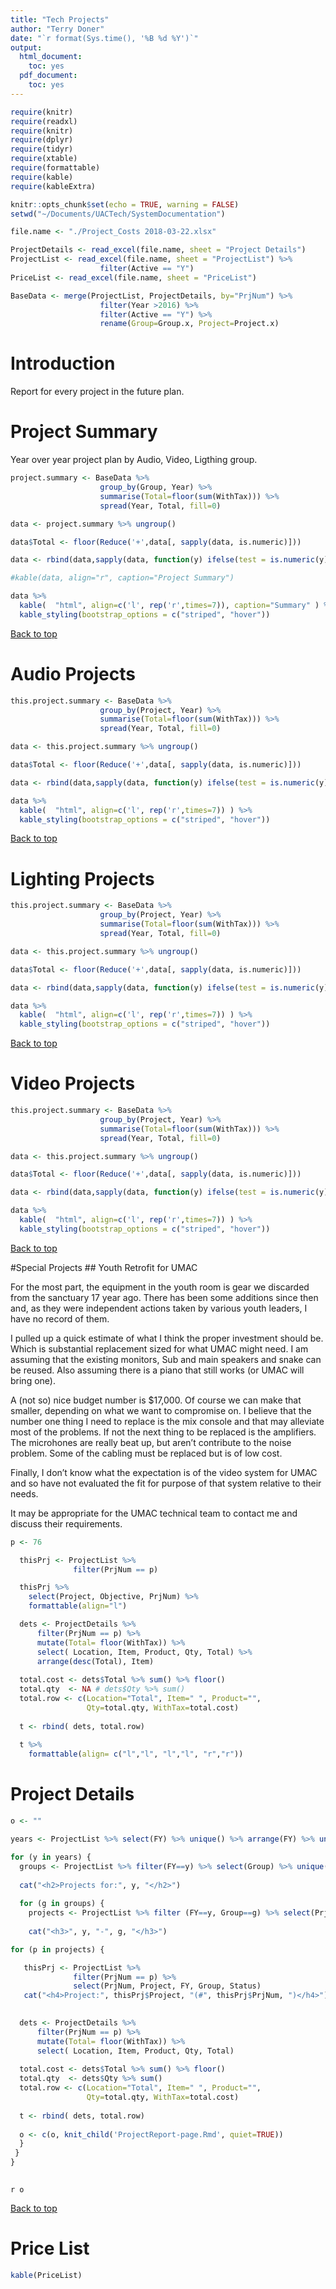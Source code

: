 ```yaml
---
title: "Tech Projects"
author: "Terry Doner"
date: "`r format(Sys.time(), '%B %d %Y')`"
output:
  html_document:
    toc: yes
  pdf_document:
    toc: yes
---
```


```r
require(knitr)
require(readxl)
require(knitr) 
require(dplyr)
require(tidyr)
require(xtable)
require(formattable)
require(kable)
require(kableExtra)

knitr::opts_chunk$set(echo = TRUE, warning = FALSE)
setwd("~/Documents/UACTech/SystemDocumentation")
```

```r

file.name <- "./Project_Costs 2018-03-22.xlsx"

ProjectDetails <- read_excel(file.name, sheet = "Project Details")
ProjectList <- read_excel(file.name, sheet = "ProjectList") %>%
                    filter(Active == "Y")
PriceList <- read_excel(file.name, sheet = "PriceList")

BaseData <- merge(ProjectList, ProjectDetails, by="PrjNum") %>%
                    filter(Year >2016) %>%
                    filter(Active == "Y") %>%  
                    rename(Group=Group.x, Project=Project.x) 

```

# Introduction
Report for every project in the future plan.

# Project Summary

Year over year project plan by Audio, Video, Ligthing group.

```r
project.summary <- BaseData %>%  
                    group_by(Group, Year) %>%
                    summarise(Total=floor(sum(WithTax))) %>%
                    spread(Year, Total, fill=0)

data <- project.summary %>% ungroup()

data$Total <- floor(Reduce('+',data[, sapply(data, is.numeric)]))

data <- rbind(data,sapply(data, function(y) ifelse(test = is.numeric(y), Reduce('+',y), "Total")))

#kable(data, align="r", caption="Project Summary")

data %>% 
  kable(  "html", align=c('l', rep('r',times=7)), caption="Summary" ) %>%
  kable_styling(bootstrap_options = c("striped", "hover"))
```

[Back to top](#top)

# Audio Projects

```r
this.project.summary <- BaseData %>%
                    group_by(Project, Year) %>%
                    summarise(Total=floor(sum(WithTax))) %>%
                    spread(Year, Total, fill=0)

data <- this.project.summary %>% ungroup()

data$Total <- floor(Reduce('+',data[, sapply(data, is.numeric)]))

data <- rbind(data,sapply(data, function(y) ifelse(test = is.numeric(y), Reduce('+',y), "Total")))

data %>% 
  kable(  "html", align=c('l', rep('r',times=7)) ) %>%
  kable_styling(bootstrap_options = c("striped", "hover"))
```

[Back to top](#top)

# Lighting Projects

```r
this.project.summary <- BaseData %>%
                    group_by(Project, Year) %>%
                    summarise(Total=floor(sum(WithTax))) %>%
                    spread(Year, Total, fill=0)

data <- this.project.summary %>% ungroup()

data$Total <- floor(Reduce('+',data[, sapply(data, is.numeric)]))

data <- rbind(data,sapply(data, function(y) ifelse(test = is.numeric(y), Reduce('+',y), "Total")))

data %>% 
  kable(  "html", align=c('l', rep('r',times=7)) ) %>%
  kable_styling(bootstrap_options = c("striped", "hover"))
```

[Back to top](#top)

# Video Projects

```r
this.project.summary <- BaseData %>%
                    group_by(Project, Year) %>%
                    summarise(Total=floor(sum(WithTax))) %>%
                    spread(Year, Total, fill=0)

data <- this.project.summary %>% ungroup()

data$Total <- floor(Reduce('+',data[, sapply(data, is.numeric)]))

data <- rbind(data,sapply(data, function(y) ifelse(test = is.numeric(y), Reduce('+',y), "Total")))

data %>% 
  kable(  "html", align=c('l', rep('r',times=7)) ) %>%
  kable_styling(bootstrap_options = c("striped", "hover"))
```
[Back to top](#top)

#Special Projects
## Youth Retrofit for UMAC

For the most part, the equipment in the youth room is gear we discarded from the sanctuary 17 year ago. There has been some additions since then and, as they were independent actions taken by various youth leaders, I have no record of them.

I pulled up a quick estimate of what I think the proper investment should be. Which is substantial replacement sized for what UMAC might need.  I am assuming that the existing monitors, Sub and main speakers and snake can be reused. Also assuming there is a piano that still works (or UMAC will bring one).

A (not so) nice budget number is $17,000. Of course we can make that smaller, depending on what we want to compromise on. I believe that the number one thing I need to replace is the mix console and that may alleviate most of the problems. If not the next thing to be replaced is the amplifiers. The microhones are really beat up, but aren't contribute to the noise problem. Some of the cabling must be replaced but is of low cost.

Finally, I don’t know what the expectation is of the video system for UMAC and so have not evaluated the fit for purpose of that system relative to their needs.

It may be appropriate for the UMAC technical team to contact me and discuss their requirements.


```r
p <- 76

  thisPrj <- ProjectList %>%
              filter(PrjNum == p)

  thisPrj %>%
    select(Project, Objective, PrjNum) %>%
    formattable(align="l")

  dets <- ProjectDetails %>% 
      filter(PrjNum == p) %>% 
      mutate(Total= floor(WithTax)) %>%
      select( Location, Item, Product, Qty, Total) %>%
      arrange(desc(Total), Item)
  
  total.cost <- dets$Total %>% sum() %>% floor()
  total.qty  <- NA # dets$Qty %>% sum()
  total.row <- c(Location="Total", Item=" ", Product="", 
                 Qty=total.qty, WithTax=total.cost)
  
  t <- rbind( dets, total.row) 
  
  t %>%
    formattable(align= c("l","l", "l","l", "r","r"))
```


# Project Details

```r
o <- ""

years <- ProjectList %>% select(FY) %>% unique() %>% arrange(FY) %>% unlist()

for (y in years) {
  groups <- ProjectList %>% filter(FY==y) %>% select(Group) %>% unique() %>% unlist()
  
  cat("<h2>Projects for:", y, "</h2>")
  
  for (g in groups) {
    projects <- ProjectList %>% filter (FY==y, Group==g) %>% select(PrjNum) %>% unlist()
    
    cat("<h3>", y, "-", g, "</h3>")

for (p in projects) {

   thisPrj <- ProjectList %>%
              filter(PrjNum == p) %>%
              select(PrjNum, Project, FY, Group, Status)
   cat("<h4>Project:", thisPrj$Project, "(#", thisPrj$PrjNum, ")</h4>")
 

  dets <- ProjectDetails %>% 
      filter(PrjNum == p) %>% 
      mutate(Total= floor(WithTax)) %>%
      select( Location, Item, Product, Qty, Total) 
  
  total.cost <- dets$Total %>% sum() %>% floor()
  total.qty  <- dets$Qty %>% sum()
  total.row <- c(Location="Total", Item=" ", Product="", 
                 Qty=total.qty, WithTax=total.cost)
  
  t <- rbind( dets, total.row)
  
  o <- c(o, knit_child('ProjectReport-page.Rmd', quiet=TRUE))
  }
 }
}
  
```

`r o`

[Back to top](#top)

# Price List
```r
kable(PriceList)
```